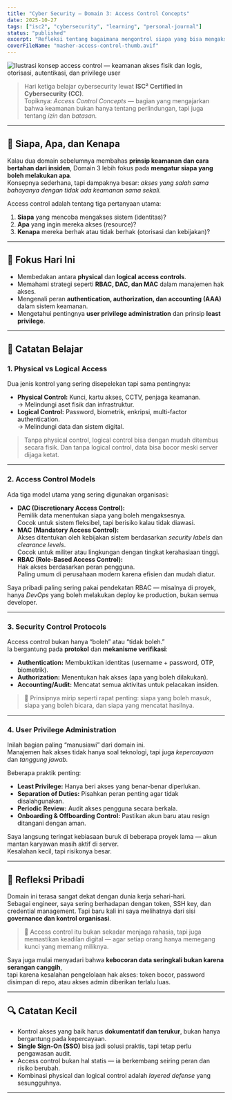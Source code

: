 ```yaml
---
title: "Cyber Security — Domain 3: Access Control Concepts"
date: 2025-10-27
tags: ["isc2", "cybersecurity", "learning", "personal-journal"]
status: "published"
excerpt: "Refleksi tentang bagaimana mengontrol siapa yang bisa mengakses apa — memahami peran access control dalam menjaga keamanan dan keadilan digital."
coverFileName: "masher-access-control-thumb.avif"
---
```




<img src={cover.src} alt="Ilustrasi konsep access control — keamanan akses fisik dan logis, otorisasi, autentikasi, dan privilege user" />


> Hari ketiga belajar cybersecurity lewat **ISC² Certified in Cybersecurity (CC)**.  
> Topiknya: *Access Control Concepts* — bagian yang mengajarkan bahwa keamanan bukan hanya tentang perlindungan, tapi juga tentang *izin* dan *batasan.*

---

## 🔐 Siapa, Apa, dan Kenapa

Kalau dua domain sebelumnya membahas **prinsip keamanan dan cara bertahan dari insiden**, Domain 3 lebih fokus pada **mengatur siapa yang boleh melakukan apa**.  
Konsepnya sederhana, tapi dampaknya besar: *akses yang salah sama bahayanya dengan tidak ada keamanan sama sekali.*

Access control adalah tentang tiga pertanyaan utama:
1. **Siapa** yang mencoba mengakses sistem (identitas)?  
2. **Apa** yang ingin mereka akses (resource)?  
3. **Kenapa** mereka berhak atau tidak berhak (otorisasi dan kebijakan)?

---

## 🎯 Fokus Hari Ini

- Membedakan antara **physical** dan **logical access controls**.  
- Memahami strategi seperti **RBAC, DAC, dan MAC** dalam manajemen hak akses.  
- Mengenali peran **authentication, authorization, dan accounting (AAA)** dalam sistem keamanan.  
- Mengetahui pentingnya **user privilege administration** dan prinsip **least privilege**.

---

## 🧠 Catatan Belajar

### 1. Physical vs Logical Access
Dua jenis kontrol yang sering disepelekan tapi sama pentingnya:
- **Physical Control:** Kunci, kartu akses, CCTV, penjaga keamanan.  
  → Melindungi aset fisik dan infrastruktur.  
- **Logical Control:** Password, biometrik, enkripsi, multi-factor authentication.  
  → Melindungi data dan sistem digital.

> Tanpa physical control, logical control bisa dengan mudah ditembus secara fisik. Dan tanpa logical control, data bisa bocor meski server dijaga ketat.

---

### 2. Access Control Models
Ada tiga model utama yang sering digunakan organisasi:
- **DAC (Discretionary Access Control):**  
  Pemilik data menentukan siapa yang boleh mengaksesnya.  
  Cocok untuk sistem fleksibel, tapi berisiko kalau tidak diawasi.
- **MAC (Mandatory Access Control):**  
  Akses ditentukan oleh kebijakan sistem berdasarkan *security labels* dan *clearance levels*.  
  Cocok untuk militer atau lingkungan dengan tingkat kerahasiaan tinggi.
- **RBAC (Role-Based Access Control):**  
  Hak akses berdasarkan peran pengguna.  
  Paling umum di perusahaan modern karena efisien dan mudah diatur.

Saya pribadi paling sering pakai pendekatan RBAC — misalnya di proyek, hanya *DevOps* yang boleh melakukan deploy ke production, bukan semua developer.

---

### 3. Security Control Protocols
Access control bukan hanya “boleh” atau “tidak boleh.”  
Ia bergantung pada **protokol** dan **mekanisme verifikasi**:
- **Authentication:** Membuktikan identitas (username + password, OTP, biometrik).  
- **Authorization:** Menentukan hak akses (apa yang boleh dilakukan).  
- **Accounting/Audit:** Mencatat semua aktivitas untuk pelacakan insiden.

> 🔎 Prinsipnya mirip seperti rapat penting: siapa yang boleh masuk, siapa yang boleh bicara, dan siapa yang mencatat hasilnya.

---

### 4. User Privilege Administration
Inilah bagian paling “manusiawi” dari domain ini.  
Manajemen hak akses tidak hanya soal teknologi, tapi juga *kepercayaan* dan *tanggung jawab.*

Beberapa praktik penting:
- **Least Privilege:** Hanya beri akses yang benar-benar diperlukan.  
- **Separation of Duties:** Pisahkan peran penting agar tidak disalahgunakan.  
- **Periodic Review:** Audit akses pengguna secara berkala.  
- **Onboarding & Offboarding Control:** Pastikan akun baru atau resign ditangani dengan aman.

Saya langsung teringat kebiasaan buruk di beberapa proyek lama — akun mantan karyawan masih aktif di server.  
Kesalahan kecil, tapi risikonya besar.

---

## 💭 Refleksi Pribadi

Domain ini terasa sangat dekat dengan dunia kerja sehari-hari.  
Sebagai engineer, saya sering berhadapan dengan token, SSH key, dan credential management. Tapi baru kali ini saya melihatnya dari sisi **governance dan kontrol organisasi**.

> 🧩 Access control itu bukan sekadar menjaga rahasia, tapi juga memastikan keadilan digital — agar setiap orang hanya memegang kunci yang memang miliknya.

Saya juga mulai menyadari bahwa **kebocoran data seringkali bukan karena serangan canggih**,  
tapi karena kesalahan pengelolaan hak akses: token bocor, password disimpan di repo, atau akses admin diberikan terlalu luas.

---

## 🔍 Catatan Kecil

- Kontrol akses yang baik harus **dokumentatif dan terukur**, bukan hanya bergantung pada kepercayaan.  
- **Single Sign-On (SSO)** bisa jadi solusi praktis, tapi tetap perlu pengawasan audit.  
- Access control bukan hal statis — ia berkembang seiring peran dan risiko berubah.  
- Kombinasi physical dan logical control adalah *layered defense* yang sesungguhnya.

---
